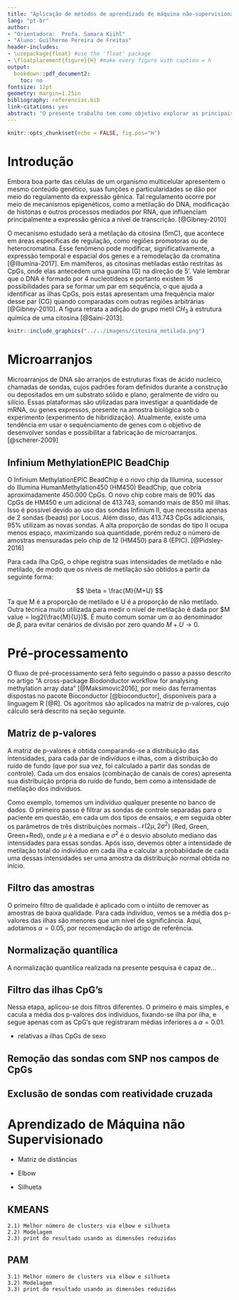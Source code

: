 ```yaml
---
title: "Aplicação de métodos de aprendizado de máquina não-supervisionado em dados de metilação de DNA de pacientes de COVID-19 \\par Relatório Parcial"
lang: "pt-br"
author: 
- "Orientadora:  Profa. Samara Kiihl"
- "Aluno: Guilherme Pereira de Freitas"
header-includes:
- \usepackage{float} #use the 'float' package
- \floatplacement{figure}{H} #make every figure with caption = h
output: 
  bookdown::pdf_document2:
    toc: no
fontsize: 12pt
geometry: margin=1.25in
bibliography: referencias.bib
link-citations: yes
abstract: "O presente trabalho tem como objetivo explorar as principais técnicas de pré-processamento de dados de metilação de DNA, bem como utilizar e desenvolver métodos de Aprendizado de Máquina não Supervisionado em dados de metilação de pacientes de Covid-19 [@CastrodeMoura2021]. Além disso, passaremos por algumas técnicas computacionais que nos ajudarão a cumprir com o objetivo, como o UMAP (Uniform Manifold Approximation and Projection for Dimension Reduction), para redução de dimensões, e o gráfico de Elbow junto a Silhueta, para definir o melhor número de clusters. Todos os códigos desenvolvidos estão expostos no repositório do Github. \\par Palavras-chave: bioinformática, metilação de DNA, aprendizado de máquina não supervisionado, métodos de agrupamento, COVID-19, EWAS"
---
```


```r
knitr::opts_chunk$set(echo = FALSE, fig.pos="H")
```

# Introdução

Embora boa parte das células de um organismo multicelular apresentem o mesmo conteúdo genético, suas funções e particularidades se dão por meio do regulamento da expressão gênica. Tal regulamento ocorre por meio de mecanismos epigenéticos, como a metilação do DNA, modificação de histonas e outros processos mediados por RNA, que influenciam principalmente a expressão gênica a nível de transcrição. [@Gibney-2010]

O mecanismo estudado será a metilação da citosina (5mC), que acontece em áreas específicas de regulação, como regiões promotoras ou de heterocromatina. Esse fenômeno pode modificar, significativamente, a expressão temporal e espacial dos genes e a remodelação da cromatina [@Illumina-2017]. Em mamíferos, as citosinas metiladas estão restritas às CpGs, onde elas antecedem uma guanina (G) na direção de 5'. Vale lembrar que o DNA é formado por 4 nucleotídeos e portanto existem 16 possibilidades para se formar um par em sequência, o que ajuda a identificar as ilhas CpGs, pois estas apresentam uma frequência maior desse par (CG) quando comparadas com outras regiões arbitrárias [@Gibney-2010]. A figura \ref{fig:metilacao} retrata a adição do grupo metil $CH_3$ à estrutura química de uma citosina [@Saini-2013].

```r
knitr::include_graphics("../../imagens/citosina_metilada.png")
```


# Microarranjos

Microarranjos de DNA são arranjos de estruturas fixas de ácido nucleico, chamadas de sondas, cujos padrões foram definidos durante a construção ou depositados em um substrato sólido e plano, geralmente de vidro ou silício. Essas plataformas são utilizadas para investigar a quantidade de mRNA, ou genes expressos, presente na amostra biológica sob o experimento (experimento de hibridização). Atualmente, existe uma tendência em usar o sequênciamento de genes com o objetivo de desenvolver sondas e possibilitar a fabricação de microarranjos. [@scherer-2009]

## Infinium MethylationEPIC BeadChip

<!-- (Figura \ref{fig:beadchip})-->

O Infinium MethylationEPIC BeadChip é o novo chip da Illumina, sucessor do Illumina HumanMethylation450 (HM450) BeadChip, que cobria aproximadamente 450.000 CpGs. O novo chip cobre mais de 90% das CpGs de HM450 e um adicional de 413.743, somando mais de 850 mil ilhas. Isso é possível devido ao uso das sondas Infinium II, que necessita apenas de 2 sondas (beads) por Locus. Além disso, das 413.743 CpGs adicionais, 95% utilizam as novas sondas. A alta proporção de sondas do tipo II ocupa menos espaço, maximizando sua quantidade, porém reduz o número de amostras mensuradas pelo chip de 12 (HM450) para 8 (EPIC). [@Pidsley-2016]

<!--
```r
knitr::include_graphics("../../imagens/Infinium_MethylationEPIC_BeadChip.png")
```
-->

Para cada ilha CpG, o chipe registra suas intensidades de metilado e não metilado, de modo que os níveis de metilação são obtidos a partir da seguinte forma:

$$
\beta = \frac{M}{M+U}
$$
Ta que M é a proporção de metilado e U é a proporção de não metilado. Outra técnica muito utilizada para medir o nível de metilação é dada por $M value = log2(\frac{M}{U})$. É muito comum somar um $\alpha$ ao denominador de $\beta$, para evitar cenários de divisão por zero quando $M + U \longrightarrow 0$.

# Pré-processamento

O fluxo de pré-processamento será feito seguindo o passo a passo descrito no artigo "A cross-package Biodonductor workflow for analysing methylation array data" [@Maksimovic2016], por meio das ferramentas dispostas no pacote Bioconductor [@bioconductor], disponíveis para a linguagem R [@R]. Os agoritmos são aplicados na matriz de p-valores, cujo cálculo será descrito na seção seguinte.

## Matriz de p-valores

A matriz de p-valores é obtida comparando-se a distribuição das intensidades, para cada par de indivíduos e ilhas, com a distribuição do ruído de fundo (que por sua vez, foi calculado a partir das sondas de controle). Cada um dos ensaios (combinação de canais de cores) apresenta sua distribuição própria do ruído de fundo, bem como a intensidade de metilação dos indivíduos.

Como exemplo, tomemos um indivíduo qualquer presente no banco de dados. O primeiro passo é filtrar as sondas de controle separadas para o paciente em questão, em cada um dos tipos de ensaios, e em seguida obter os parâmetros de três distribuições normais $\mathcal{N}(2\mu, 2\sigma^2)$ (Red, Green, Green+Red), onde $\mu$ é a mediana e $\sigma^2$ é o desvio absoluto mediano das intensidades para essas sondas. Após isso, devemos obter a intensidade de metilação total do indivíduo em cada ilha e calcular a probabiidade de cada uma dessas intensidades ser uma amostra da distribuição normal obtida no início.

## Filtro das amostras

O primeiro filtro de qualidade é aplicado com o intúito de remover as amostras de baixa qualidade. Para cada indivíduo, vemos se a média dos p-valores das ilhas são menores que um nível de significância. Aqui, adotamos $\alpha=0.05$, por recomendação do artigo de referência.

## Normalização quantílica

A normalização quantílica realizada na presente pesquisa é capaz de...

## Filtro das ilhas CpG's

Nessa etapa, aplicou-se dois filtros diferentes. O primeiro é mais simples, e cacula a média dos p-valores dos indivíduos, fixando-se ilha por ilha, e segue apenas com as CpG's que registraram médias inferiores a $\alpha=0.01$.

- relativas a ilhas CpGs de sexo

## Remoção das sondas com SNP nos campos de CpGs

## Exclusão de sondas com reatividade cruzada


\newpage
# Aprendizado de Máquina não Supervisionado

- Matriz de distâncias

- Elbow

- Silhueta

## KMEANS

	2.1) Melhor número de clusters via elbow e silhueta
	2.2) Modelagem
	2.3) print do resultado usando as dimensões reduzidas

## PAM

	3.1) Melhor número de clusters via elbow e silhueta
	3.2) Modelagem
	3.3) print do resultado usando as dimensões reduzidas

\newpage





